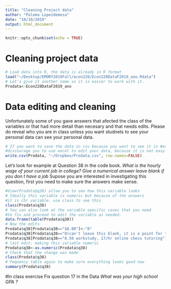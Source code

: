 ```yaml
---
title: "Cleaning Project data"
author: "Paloma Lopezdemesa"
date: "10/10/2019"
output: html_document
---
```


```r
knitr::opts_chunk$set(echo = TRUE)

```

# Cleaning project data 

```r
# Load data into R, the data is already in R format
load("~/Desktop/EMORY2019Fall/econ220/Econ220DataF2019_ano.Rdata")
# Let's give it another name so it is easier to work with it.
Prodata<-Econ220DataF2019_ano
```

# Data editing and cleaning 

Unfortunately some of you gave answers that afected the class of the variables or that had more detail than necesary and that needs edits. 
Please do reveal who you are in class unless you want studnets to see your personal data can see your personal data. 

```r
# If you want to save the data in csv because you want to see it in #excel this is the code you use to save into csv. However, I 
#discourage you to use excel to edit your data, because it is not easy #to keep record of the edits. 
write.csv(Prodata, "~/Dropbox/Prodata.csv", row.names=FALSE)
```

Let's look for example at Question 38 in the code book. 
*What is the hourly wage of your current job in college?*
*Give a numerical answer leave blank if you don t have a job*
Supose you are interested in investigating this question, first you need to make sure the answers make sense.
```r
#View(Prodata$q38) allow you to see how this variable looks
# Ideally this variable is numeric but because of the answers 
#it is chr variable. use class to see this
class(Prodata$q38)
# You can also look at the variable specific cases that you need 
#to fix and proceed to edit the variable as needed. 
data.frame(table(Prodata$q38))
# Now the edits
Prodata$q38[Prodata$q38=="$8.00"]<-"8"
Prodata$q38[Prodata$q38=="0(can't leave this blank, it is a point for the survey)"]<-NA
Prodata$q38[Prodata$q38=="8.50 workstudy, 17/hr online chess tutoring"]<-8.5
# last edit: making this variable numeric
Prodata$q38<-as.numeric(Prodata$q38)
# Check that the change was made
class(Prodata$q38)
# Fequency table again to make sure everything looks good now
summary(Prodata$q38)
```

#In class exercise 
Fix question 17 in the Data
*What was your high school GPA ?*

```r


```


